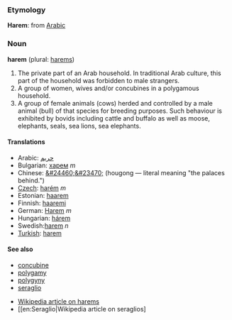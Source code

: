 ===Etymology===
'''Harem''': from [[Arabic]] 

===Noun===
'''harem''' (plural: [[harem]]s)

#The private part of an Arab household. In traditional Arab culture, this part of the household was forbidden to male strangers.
#A group of women, wives and/or concubines in a polygamous household.
#A group of female animals (cows) herded and controlled by a male animal (bull) of that species for breeding purposes. Such behaviour is exhibited by bovids including cattle and buffalo as well as moose, elephants, seals, sea lions, sea elephants.

====Translations====
*Arabic: [[حريم]]
*Bulgarian: [[харем]] ''m''
*Chinese: [[&#24460;&#23470;]] (hougong — literal meaning "the palaces behind.")
*[[Czech]]: [[harém]] ''m''
*Estonian: [[haarem]]
*Finnish: [[haaremi]]
*German: [[Harem]] ''m''
*Hungarian: [[hárem]]
*Swedish:[[harem]] ''n''
*[[Turkish]]: [[harem]]

====See also====
* [[concubine]]
* [[polygamy]]
* [[polygyny]]
* [[seraglio]]

* [[en:Harem|Wikipedia article on harems]]
* [[en:Seraglio|Wikipedia article on seraglios]